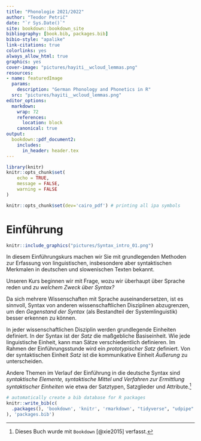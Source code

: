 ```yaml
---
title: "Phonologie 2021/2022"
author: "Teodor Petrič"
date: "`r Sys.Date()`"
site: bookdown::bookdown_site
bibliography: [book.bib, packages.bib]
bibio-style: "apalike"
link-citations: true
colorlinks: yes 
always_allow_html: true
graphics: yes 
cover-image: "pictures/hayiti__wcloud_lemmas.png" 
resources:
- name: featuredImage
  params:
    description: "German Phonology and Phonetics in R"
  src: "pictures/hayiti__wcloud_lemmas.png" 
editor_options:
  markdown:
    wrap: 72
    references: 
      location: block
    canonical: true
output:
  bookdown::pdf_document2:
    includes:
      in_header: header.tex
---
```


```r
library(knitr)
knitr::opts_chunk$set(
	echo = TRUE,
	message = FALSE,
	warning = FALSE
)

knitr::opts_chunk$set(dev='cairo_pdf') # printing all ipa symbols

```

# Einführung

```r
knitr::include_graphics("pictures/Syntax_intro_01.png")
```

In diesem Einführungskurs machen wir Sie mit grundlegenden Methoden zur
Erfassung von linguistischen, insbesondere aber syntaktischen Merkmalen
in deutschen und slowenischen Texten bekannt.

Unseren Kurs beginnen wir mit Frage, wozu wir überhaupt über Sprache
reden und *zu welchem Zweck über Syntax?*

Da sich mehrere Wissenschaften mit Sprache auseinandersetzen, ist es
sinnvoll, Syntax von anderen wissenschaftlichen Disziplinen abzugrenzen,
um den *Gegenstand der Syntax* (als Bestandteil der Systemlinguistik)
besser erkennen zu können.

In jeder wissenschaftlichen Disziplin werden grundlegende Einheiten
definiert. In der Syntax ist der *Satz* die maßgebliche Basiseinheit.
Wie jede linguistische Einheit, kann man Sätze verschiedentlich
definieren. Im Rahmen der Einführungsstunde wird ein *prototypischer
Satz* definiert. Von der syntaktischen Einheit *Satz* ist die
kommunikative Einheit *Äußerung* zu unterscheiden.

Andere Themen im Verlauf der Einführung in die deutsche Syntax sind
*syntaktische Elemente, syntaktische Mittel und Verfahren zur Ermittlung
syntaktischer Einheiten* wie etwa der Satztypen, Satzglieder und
Attribute.[^index-1]

[^index-1]: Dieses Buch wurde mit `Bookdown` [@xie2015] verfasst.

```r
# automatically create a bib database for R packages
knitr::write_bib(c(
  .packages(), 'bookdown', 'knitr', 'rmarkdown', "tidyverse", "udpipe"
), 'packages.bib')
```
